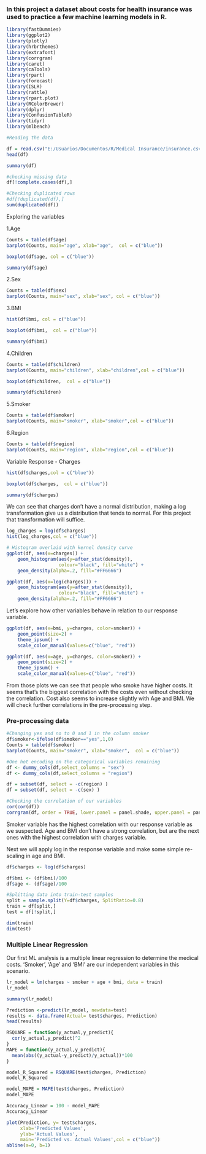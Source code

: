 ### In this project a dataset about costs for health insurance was used to practice a few machine learning models in R.


```r
library(fastDummies)
library(ggplot2)  
library(plotly)
library(hrbrthemes)
library(extrafont) 
library(corrgram)
library(caret)
library(caTools)
library(rpart)
library(forecast)
library(ISLR)
library(rattle)
library(rpart.plot)
library(RColorBrewer)
library(dplyr)
library(ConfusionTableR)
library(tidyr)
library(mlbench)
```


```r
#Reading the data

df = read.csv("E:/Usuarios/Documentos/R/Medical Insurance/insurance.csv", na.strings="", stringsAsFactors = T)
head(df)

```

```r
summary(df)
```

```r
#checking missing data
df[!complete.cases(df),]
```

```r
#Checking duplicated rows
#df[!duplicated(df),]
sum(duplicated(df))
```



Exploring the variables



1.Age
```r
Counts = table(df$age)
barplot(Counts, main="age", xlab="age",  col = c("blue"))
```


```r
boxplot(df$age, col = c("blue"))
```


```r
summary(df$age)
```



2.Sex

```r
Counts = table(df$sex)
barplot(Counts, main="sex", xlab="sex", col = c("blue"))
```




3.BMI
```r
hist(df$bmi, col = c("blue"))
```
```r
boxplot(df$bmi,  col = c("blue"))
```
```r
summary(df$bmi)
```



4.Children
```r
Counts = table(df$children)
barplot(Counts, main="children", xlab="children",col = c("blue"))
```
```r
boxplot(df$children,  col = c("blue"))
```
```r
summary(df$children)
```



5.Smoker
```r
Counts = table(df$smoker)
barplot(Counts, main="smoker", xlab="smoker",col = c("blue"))
```



6.Region
```r
Counts = table(df$region)
barplot(Counts, main="region", xlab="region",col = c("blue"))
```



Variable Response - Charges
```r
hist(df$charges,col = c("blue"))
```
```r
boxplot(df$charges,  col = c("blue"))
```
```r
summary(df$charges)
```



We can see that charges don't have a normal distribution, making a log transformation give us a distribution that tends to normal. For this project that transformation will suffice.



```r
log_charges = log(df$charges)
hist(log_charges,col = c("blue"))
```
```r
# Histogram overlaid with kernel density curve
ggplot(df, aes(x=charges)) + 
    geom_histogram(aes(y=after_stat(density)),    
                   colour="black", fill="white") +
    geom_density(alpha=.2, fill="#FF6666")  
```
```r
ggplot(df, aes(x=log(charges))) + 
    geom_histogram(aes(y=after_stat(density)),    
                   colour="black", fill="white") +
    geom_density(alpha=.2, fill="#FF6666")  
```





Let's explore how other variables behave in relation to our response variable.


```r
ggplot(df, aes(x=bmi, y=charges, color=smoker)) + 
    geom_point(size=2) +
    theme_ipsum() +
    scale_color_manual(values=c("blue", "red"))
```
```r
ggplot(df, aes(x=age, y=charges, color=smoker)) + 
    geom_point(size=2) +
    theme_ipsum() +
    scale_color_manual(values=c("blue", "red"))
```





From those plots we can see that people who smoke have higher costs. It seems that's the biggest correlation with the costs even without checking the correlation. Cost also seems to increase slightly with Age and BMI.
We will check further correlations in the pre-processing step.


### Pre-processing data



```r
#Changing yes and no to 0 and 1 in the column smoker
df$smoker<-ifelse(df$smoker=="yes",1,0)
Counts = table(df$smoker)
barplot(Counts, main="smoker", xlab="smoker",  col = c("blue"))
```
```r
#One hot encoding on the categorical variables remaining
df <- dummy_cols(df,select_columns = "sex")
df <- dummy_cols(df,select_columns = "region")
```
```r
df = subset(df, select = -c(region) )
df = subset(df, select = -c(sex) )
```

```r
#Checking the correlation of our variables
cor(cor(df))
corrgram(df, order = TRUE, lower.panel = panel.shade, upper.panel = panel.pie, text.panel = panel.txt, main="df")
```






Smoker variable has the highest correlation with our response variable as we suspected. Age and BMI don't have a strong correlation, but are the next ones with the highest correlation with charges variable.





Next we will apply log in the response variable and make some simple re-scaling in age and BMI.


```r
df$charges <- log(df$charges) 
```

```r
df$bmi <- (df$bmi)/100
df$age <- (df$age)/100
```


```r
#Splitting data into train-test samples
split = sample.split(Y=df$charges, SplitRatio=0.8)
train = df[split,]
test = df[!split,]

dim(train)
dim(test)
```





### Multiple Linear Regression




Our first ML analysis is a multiple linear regression to determine the medical costs. 'Smoker', 'Age' and 'BMI' are our independent variables in this scenario.





```r
lr_model = lm(charges ~ smoker + age + bmi, data = train)
lr_model
```
```r
summary(lr_model)
```
```r
Prediction <-predict(lr_model, newdata=test)
results <- data.frame(Actual= test$charges, Prediction)
head(results)
```
```r

RSQUARE = function(y_actual,y_predict){
  cor(y_actual,y_predict)^2
}
MAPE = function(y_actual,y_predict){
  mean(abs((y_actual-y_predict)/y_actual))*100
}
```

```r
model_R_Squared = RSQUARE(test$charges, Prediction)
model_R_Squared
```
```r
model_MAPE = MAPE(test$charges, Prediction)
model_MAPE
```
```r
Accuracy_Linear = 100 - model_MAPE
Accuracy_Linear
```

```r
plot(Prediction, y= test$charges,
     xlab='Predicted Values',
     ylab='Actual Values',
     main='Predicted vs. Actual Values',col = c("blue"))
abline(a=0, b=1)
```

